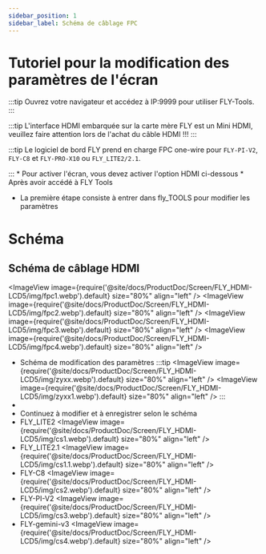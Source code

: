 ```yaml
---
sidebar_position: 1
sidebar_label: Schéma de câblage FPC
---
```


# Tutoriel pour la modification des paramètres de l'écran
:::tip
Ouvrez votre navigateur et accédez à IP:9999 pour utiliser FLY-Tools.
:::

:::tip
L'interface HDMI embarquée sur la carte mère FLY est un Mini HDMI, veuillez faire attention lors de l'achat du câble HDMI !!!
:::

:::tip
Le logiciel de bord FLY prend en charge FPC one-wire pour `FLY-PI-V2`, `FLY-C8` et `FLY-PRO-X10` ou `FLY_LITE2/2.1`.

:::
    * Pour activer l'écran, vous devez activer l'option HDMI ci-dessous
    * Après avoir accédé à FLY Tools
* La première étape consiste à entrer dans fly_TOOLS pour modifier les paramètres

# Schéma
## Schéma de câblage HDMI
<ImageView image={require('@site/docs/ProductDoc/Screen/FLY_HDMI-LCD5/img/fpc1.webp').default} size="80%" align="left" />
<ImageView image={require('@site/docs/ProductDoc/Screen/FLY_HDMI-LCD5/img/fpc2.webp').default} size="80%" align="left" />
<ImageView image={require('@site/docs/ProductDoc/Screen/FLY_HDMI-LCD5/img/fpc3.webp').default} size="80%" align="left" />
<ImageView image={require('@site/docs/ProductDoc/Screen/FLY_HDMI-LCD5/img/fpc4.webp').default} size="80%" align="left" />
* Schéma de modification des paramètres
:::tip
<ImageView image={require('@site/docs/ProductDoc/Screen/FLY_HDMI-LCD5/img/zyxx.webp').default} size="80%" align="left" />
<ImageView image={require('@site/docs/ProductDoc/Screen/FLY_HDMI-LCD5/img/zyxx1.webp').default} size="80%" align="left" />
:::
*
* Continuez à modifier et à enregistrer selon le schéma
* FLY_LITE2
<ImageView image={require('@site/docs/ProductDoc/Screen/FLY_HDMI-LCD5/img/cs1.webp').default} size="80%" align="left" />
* FLY_LITE2.1
<ImageView image={require('@site/docs/ProductDoc/Screen/FLY_HDMI-LCD5/img/cs1.1.webp').default} size="80%" align="left" />
* FLY-C8
<ImageView image={require('@site/docs/ProductDoc/Screen/FLY_HDMI-LCD5/img/cs2.webp').default} size="80%" align="left" />
* FLY-PI-V2
<ImageView image={require('@site/docs/ProductDoc/Screen/FLY_HDMI-LCD5/img/cs3.webp').default} size="80%" align="left" />
* FLY-gemini-v3
<ImageView image={require('@site/docs/ProductDoc/Screen/FLY_HDMI-LCD5/img/cs4.webp').default} size="80%" align="left" />
